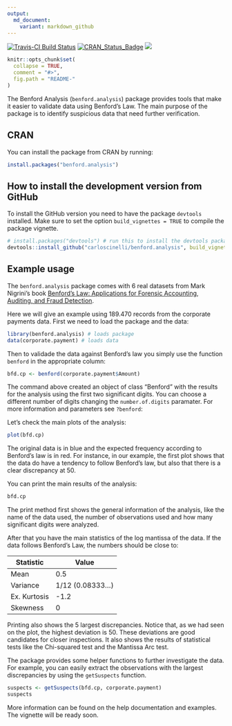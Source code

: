 ```yaml
---
output:
  md_document:
    variant: markdown_github
---
```


<!-- README.md is generated from README.Rmd. Please edit that file -->
[![Travis-CI Build Status](https://travis-ci.org/carloscinelli/benford.analysis.svg?branch=master)](https://travis-ci.org/carloscinelli/benford.analysis)
[![CRAN_Status_Badge](http://www.r-pkg.org/badges/version/benford.analysis)](http://cran.r-project.org/web/packages/benford.analysis) 
![](http://cranlogs.r-pkg.org/badges/grand-total/benford.analysis)

```r
knitr::opts_chunk$set(
  collapse = TRUE,
  comment = "#>",
  fig.path = "README-"
)
```

The Benford Analysis (`benford.analysis`) package provides tools that make it easier to validate data using Benford's Law. The main purpose of the package is to identify suspicious data that need further verification.

## CRAN

You can install the package from CRAN by running:

```r
install.packages("benford.analysis")
```


## How to install the development version from GitHub

To install the GitHub version you need to have the package `devtools` installed. Make sure to set the option `build_vignettes = TRUE` to compile the package vignette. 

```r
# install.packages("devtools") # run this to install the devtools package
devtools::install_github("carloscinelli/benford.analysis", build_vignettes = TRUE)
```

## Example usage

The `benford.analysis` package comes with 6 real datasets from Mark Nigrini's book [Benford's Law: Applications for Forensic Accounting, Auditing, and Fraud Detection](http://www.amazon.com/gp/product/B007KG9ZAI/ref=as_li_ss_tl?ie=UTF8&camp=1789&creative=390957&creativeASIN=B007KG9ZAI&linkCode=as2&tag=analreal-20).

Here we will give an example using 189.470 records from the corporate payments data. First we need to load the package and the data:

```r
library(benford.analysis) # loads package
data(corporate.payment) # loads data
```

Then to validade the data against Benford's law you simply use the function `benford` in the appropriate column:

```r
bfd.cp <- benford(corporate.payment$Amount)
```


The command above created an object of class "Benford" with the results for the analysis using the first two significant digits. You can choose a different number of digits changing the `number.of.digits` paramater. For more information and parameters see `?benford`:

Let's check the main plots of the analysis:

```r
plot(bfd.cp)
```

The original data is in blue and the expected frequency according to Benford's law is in red. For instance, in our example, the first plot shows that the data do have a tendency to follow Benford's law, but also that there is a clear discrepancy at 50.

You can print the main results of the analysis:

```r
bfd.cp
```

The print method first shows the general information of the analysis, like the name of the data used, the number of observations used and how many significant digits were analyzed.

After that you have the main statistics of the log mantissa of the data. If the data follows Benford's Law, the numbers should be close to:

Statistic| Value
---------|------
Mean| 0.5
Variance| 1/12 (0.08333…)
Ex. Kurtosis| -1.2
Skewness| 0


Printing also shows the 5 largest discrepancies. Notice that, as we had seen on the plot, the highest deviation is 50. These deviations are good candidates for closer inspections. It also shows the results of statistical tests like the Chi-squared test and the Mantissa Arc test.

The package provides some helper functions to further investigate the data. For example, you can easily extract the observations with the largest discrepancies by using the `getSuspects` function. 

```r
suspects <- getSuspects(bfd.cp, corporate.payment)
suspects
```

More information can be found on the help documentation and examples. The vignette will be ready soon.